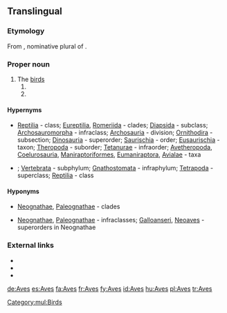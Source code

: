 {{also|aves}}
==Translingual==

===Etymology===
From {{etyl|la|mul}} {{m|la|avēs}}, nominative plural of {{m|la|avis||bird}}.

===Proper noun===
{{taxoninfl}}

# The [[bird]]s
## {{taxon|class|subphylum|Vertebrata}}
## {{taxon|subclass|class|Reptilia}}

====Hypernyms====
* {{sense|class}} [[Reptilia]]&nbsp;- class; [[Eureptilia]], [[Romeriida]]&nbsp;- clades; [[Diapsida]]&nbsp;- subclass; [[Archosauromorpha]]&nbsp;- infraclass; [[Archosauria]]&nbsp;- division; [[Ornithodira]]&nbsp;- subsection; [[Dinosauria]]&nbsp;- superorder; [[Saurischia]]&nbsp;- order; [[Eusaurischia]]&nbsp;- taxon; [[Theropoda]]&nbsp;- suborder; [[Tetanurae]]&nbsp;- infraorder; [[Avetheropoda]], [[Coelurosauria]], [[Maniraptoriformes]], [[Eumaniraptora]], [[Avialae]]&nbsp;- taxa
* {{sense|subclass}} {{Chordata Hypernyms}}; [[Vertebrata]]&nbsp;- subphylum; [[Gnathostomata]]&nbsp;- infraphylum; [[Tetrapoda]]&nbsp;- superclass; [[Reptilia]]&nbsp;- class

====Hyponyms====
* {{sense|class}} [[Neognathae]], [[Paleognathae]]&nbsp;- clades
* {{sense|subclass}} [[Neognathae]], [[Paleognathae]]&nbsp;- infraclasses; [[Galloanseri]], [[Neoaves]]&nbsp;- superorders in Neognathae

===External links===
* {{pedia}}
* {{specieslite}}
* {{comcatlite}}

[[Category:mul:Birds]]

[[de:Aves]]
[[es:Aves]]
[[fa:Aves]]
[[fr:Aves]]
[[fy:Aves]]
[[id:Aves]]
[[hu:Aves]]
[[pl:Aves]]
[[tr:Aves]]